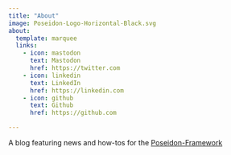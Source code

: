 ```yaml
---
title: "About"
image: Poseidon-Logo-Horizontal-Black.svg
about:
  template: marquee
  links:
    - icon: mastodon
      text: Mastodon
      href: https://twitter.com
    - icon: linkedin
      text: LinkedIn
      href: https://linkedin.com
    - icon: github
      text: Github
      href: https://github.com

---
```


A blog featuring news and how-tos for the [Poseidon-Framework](https://www.poseidon-adna.org)
